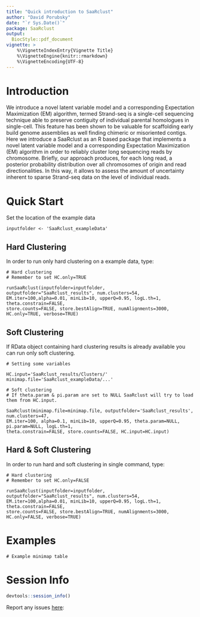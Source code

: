 ```yaml
---
title: "Quick introduction to SaaRclust"
author: "David Porubsky"
date: "`r Sys.Date()`"
package: SaaRclust
output:
  BiocStyle::pdf_document
vignette: >
    %\VignetteIndexEntry{Vignette Title}
    %\VignetteEngine{knitr::rmarkdown}
    %\VignetteEncoding{UTF-8}
---    
```


# Introduction

We introduce a novel latent variable model and a corresponding Expectation Maximization (EM) algorithm, termed 
Strand-seq is a single-cell sequencing technique able to preserve contiguity of individual parental homologues in single-cell. This feature has been shown to be valuable for scaffolding early build genome assemblies as well finding chimeric or misoriented contigs. Here we introduce a SaaRclust as an R based package that implements a novel latent variable model and a corresponding Expectation Maximization (EM) algorithm in order to reliably cluster long sequencing reads by chromosome. Briefly, our approach produces, for each long read, a posterior probability distribution over all chromosomes of origin and read directionalities. In this way, it allows to assess the amount of uncertainty inherent to sparse Strand-seq data on the level of individual reads.

\newpage

# Quick Start
Set the location of the example data
```
inputfolder <- 'SaaRclust_exampleData'
```

## Hard Clustering
In order to run only hard clustering on a example data, type:
```
# Hard clustering
# Remember to set HC.only=TRUE

runSaaRclust(inputfolder=inputfolder, outputfolder="SaaRclust_results", num.clusters=54,
EM.iter=100,alpha=0.01, minLib=10, upperQ=0.95, logL.th=1, theta.constrain=FALSE,
store.counts=FALSE, store.bestAlign=TRUE, numAlignments=3000, HC.only=TRUE, verbose=TRUE)
```

## Soft Clustering
If RData object containing hard clustering results is already available you can run only soft clustering.
```
# Setting some variables

HC.input='SaaRclust_results/Clusters/'
minimap.file='SaaRclust_exampleData/...'
```

```
# Soft clustering
# If theta.param & pi.param are set to NULL SaaRclust will try to load them from HC.input.

SaaRclust(minimap.file=minimap.file, outputfolder='SaaRclust_results', num.clusters=47,
EM.iter=100, alpha=0.1, minLib=10, upperQ=0.95, theta.param=NULL, pi.param=NULL, logL.th=1,
theta.constrain=FALSE, store.counts=FALSE, HC.input=HC.input)
```

## Hard & Soft Clustering
In order to run hard and soft clustering in single command, type:
```
# Hard clustering
# Remember to set HC.only=FALSE

runSaaRclust(inputfolder=inputfolder, outputfolder="SaaRclust_results", num.clusters=54,
EM.iter=100,alpha=0.01, minLib=10, upperQ=0.95, logL.th=1, theta.constrain=FALSE,
store.counts=FALSE, store.bestAlign=TRUE, numAlignments=3000, HC.only=FALSE, verbose=TRUE)
```

\newpage

# Examples

```
# Example minimap table
```



\newpage

# Session Info
```r
devtools::session_info()
```

Report any issues
[here](https://github.com/daewoooo/SaaRclust/issues):
